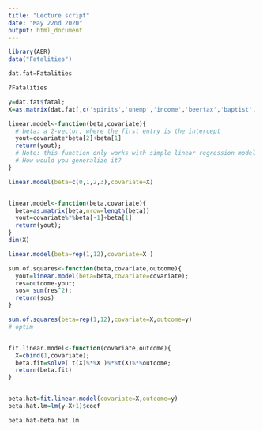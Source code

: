 ```yaml
---
title: "Lecture script"
date: "May 22nd 2020"
output: html_document
---
```



```r
library(AER)
data("Fatalities")

dat.fat=Fatalities

?Fatalities

y=dat.fat$fatal;
X=as.matrix(dat.fat[,c('spirits','unemp','income','beertax','baptist','mormon','drinkage','dry','youngdrivers','miles','gsp')])

linear.model<-function(beta,covariate){
  # beta: a 2-vector, where the first entry is the intercept
  yout=covariate*beta[2]+beta[1]
  return(yout);
  # Note: this function only works with simple linear regression model
  # How would you generalize it?
}

linear.model(beta=c(0,1,2,3),covariate=X)


linear.model<-function(beta,covariate){
  beta=as.matrix(beta,nrow=length(beta))
  yout=covariate%*%beta[-1]+beta[1]
  return(yout);
}
dim(X)

linear.model(beta=rep(1,12),covariate=X )

sum.of.squares<-function(beta,covariate,outcome){
  yout=linear.model(beta=beta,covariate=covariate);
  res=outcome-yout;
  sos= sum(res^2);
  return(sos)
}

sum.of.squares(beta=rep(1,12),covariate=X,outcome=y)
# optim 


fit.linear.model<-function(covariate,outcome){
  X=cbind(1,covariate);
  beta.fit=solve( t(X)%*%X )%*%t(X)%*%outcome;
  return(beta.fit)
}


beta.hat=fit.linear.model(covariate=X,outcome=y)
beta.hat.lm=lm(y~X+1)$coef

beta.hat-beta.hat.lm
```
